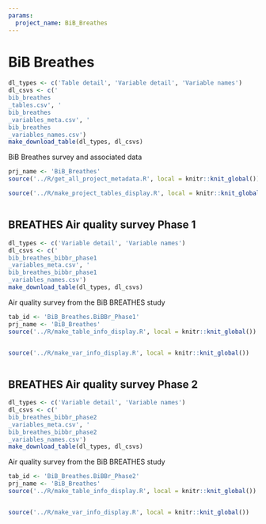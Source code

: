 ```yaml
---
params:
  project_name: BiB_Breathes
---
```






# BiB Breathes {#bib_breathes}


```r
dl_types <- c('Table detail', 'Variable detail', 'Variable names')
dl_csvs <- c('
bib_breathes
_tables.csv', '
bib_breathes
_variables_meta.csv', '
bib_breathes
_variables_names.csv')
make_download_table(dl_types, dl_csvs)
```



BiB Breathes survey and associated data



```r
prj_name <- 'BiB_Breathes'
source('../R/get_all_project_metadata.R', local = knitr::knit_global())
```



```r
source('../R/make_project_tables_display.R', local = knitr::knit_global())
```



```r

```





## BREATHES Air quality survey Phase 1 {#bib_breathes_bibbr_phase1}


```r
dl_types <- c('Variable detail', 'Variable names')
dl_csvs <- c('
bib_breathes_bibbr_phase1
_variables_meta.csv', '
bib_breathes_bibbr_phase1
_variables_names.csv')
make_download_table(dl_types, dl_csvs)
```



Air quality survey from the BiB BREATHES study



```r
tab_id <- 'BiB_Breathes.BiBBr_Phase1'
prj_name <- 'BiB_Breathes'
source('../R/make_table_info_display.R', local = knitr::knit_global())
```



```r

```



```r
source('../R/make_var_info_display.R', local = knitr::knit_global())
```



```r

```





## BREATHES Air quality survey Phase 2 {#bib_breathes_bibbr_phase2}


```r
dl_types <- c('Variable detail', 'Variable names')
dl_csvs <- c('
bib_breathes_bibbr_phase2
_variables_meta.csv', '
bib_breathes_bibbr_phase2
_variables_names.csv')
make_download_table(dl_types, dl_csvs)
```



Air quality survey from the BiB BREATHES study



```r
tab_id <- 'BiB_Breathes.BiBBr_Phase2'
prj_name <- 'BiB_Breathes'
source('../R/make_table_info_display.R', local = knitr::knit_global())
```



```r

```



```r
source('../R/make_var_info_display.R', local = knitr::knit_global())
```



```r

```



